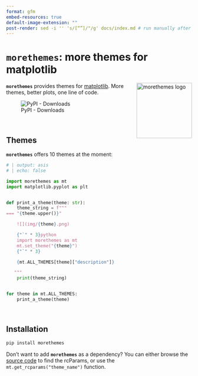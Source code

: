 ```yaml
---
format: gfm
embed-resources: true
default-image-extension: ""
post-render: sed -i '' 's/[“”]/"/g' docs/index.md # run manually after rendering
---
```


<!-- Automatically generated, do not change by hand. Use docs/index.qmd instead. -->

# `morethemes`: more themes for matplotlib

<img src="https://github.com/JosephBARBIERDARNAL/static/blob/main/python-libs/morethemes/image.png?raw=true" alt="morethemes logo" align="right" width="150px"/>

**`morethemes`** provides themes for [matplotlib](https://matplotlib.org/). More themes, better plots, one line of code.


![PyPI - Downloads](https://img.shields.io/pypi/dm/morethemes)




<br>

## Themes

**`morethemes`** offers 10 themes at the moment:

```python
# | output: asis
# | echo: false

import morethemes as mt
import matplotlib.pyplot as plt


def print_a_theme(theme: str):
    theme_string = f"""
=== "{theme.upper()}"

    ![](img/{theme}.png)

    {"`" * 3}python
    import morethemes as mt
    mt.set_theme("{theme}")
    {"`" * 3}

    {mt.ALL_THEMES[theme]["description"]}

   """
    print(theme_string)


for theme in mt.ALL_THEMES:
    print_a_theme(theme)
```


<br>

## Installation

```bash
pip install morethemes
```

Don't want to add **`morethemes`** as a dependency? You can either browse the [source code](https://github.com/JosephBARBIERDARNAL/morethemes/blob/main/morethemes/themes.py) to find the rcParams, or use the `mt.get_rcparams("theme_name")` function.
